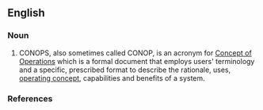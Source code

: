 ==English==

===Noun===
{{en-noun}}

# CONOPS, also sometimes called CONOP, is an acronym for [[Concept of Operations]] which is a formal document that employs users' terminology and a specific, prescribed format to describe the rationale, uses, [[operating concept]], capabilities and benefits of a system.

===References===
{{Course syllabus, "Building Solid CONOPS - a Two Day Course", www.solidthinking.org, Maple, NC 2007}}